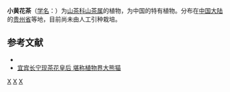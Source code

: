 {{Speciesbox 
| taxon = Camellia luteoflora
| authority = Y. K. Li
}}

'''小黄花茶'''（[[学名|学名]]：{{lang|la|''Camellia luteoflora''}}）为[[山茶科|山茶科]][[山茶属|山茶属]]的植物，为中国的特有植物。分布在[[中国大陆|中国大陆]]的[[贵州省|贵州省]]等地，目前尚未由人工引种栽培。

== 参考文献 ==
<div class="references-small">
* {{cite web| url =http://www.bioinfo.cn/db05/KmzwSpecies.php?action=view&id=22207| title =小黄花茶| work =《中国高等植物数据库全库》| publisher =中国科学院微生物研究所| author =昆明植物研究所| accessdate =2009-02-25| deadurl =yes| archiveurl =https://web.archive.org/web/20160305030544/http://www.bioinfo.cn/db05/KmzwSpecies.php?action=view&id=22207| archivedate =2016-03-05}}
* [https://www.zhiwutong.com/news/2014-05/40567.htm 宜宾长宁现茶花皇后 堪称植物界大熊猫]
</div>
{{Taxonbar|from=Q11035762}}

[[Category:山茶属|X]]
[[Category:中國特有植物|X]]
[[Category:贵州植物|X]]